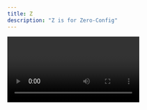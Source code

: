 ```yaml
---
title: Z
description: "Z is for Zero-Config"
---
```


<Video id="XG8nJDWu3a0" />

With the Netlify CLI, you can run the entire Netlify platform right from your terminal. Zero configuration for all of your favorite frameworks. Build, test, deploy, and share with teammates, all directly from the command line.